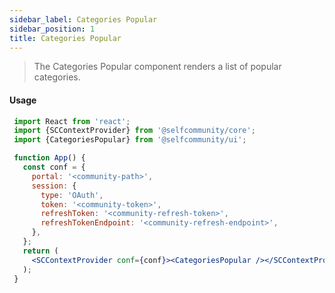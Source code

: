 ```yaml
---
sidebar_label: Categories Popular
sidebar_position: 1
title: Categories Popular
---
```


> The Categories Popular component renders a list of popular categories.


<Logged><CategoriesPopular/></Logged>

#### Usage

```jsx
 import React from 'react';
 import {SCContextProvider} from '@selfcommunity/core';
 import {CategoriesPopular} from '@selfcommunity/ui';

 function App() {
   const conf = {
     portal: '<community-path>',
     session: {
       type: 'OAuth',
       token: '<community-token>',
       refreshToken: '<community-refresh-token>',
       refreshTokenEndpoint: '<community-refresh-endpoint>',
     },
   };
   return (
     <SCContextProvider conf={conf}><CategoriesPopular /></SCContextProvider>
   );
 }
```
